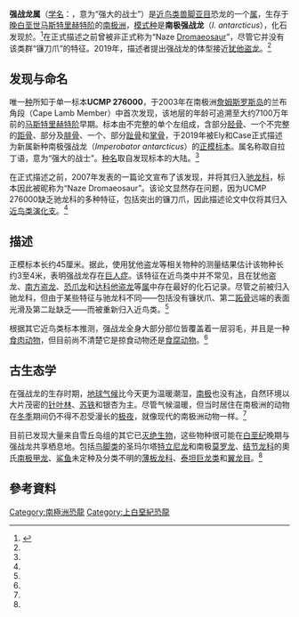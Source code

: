 {{Automatic Taxobox
|taxon=Imperobator
|fossil_range=[[马斯特里赫特阶|马斯特里赫特阶]],{{fossilrange|71}}
| image = Imperobator Reconstructed Left Hind Limb.png
| image_caption = 重建的左后肢
| display_parents = 2
| authority = Ely & Case 2019<ref name="Ely&Case2019" />
| type_species = '''南极强战龙<br>''Imperobator antarcticus'''''
| type_species_authority = Ely & Case 2019<ref name="Ely&Case2019" />
}}

'''强战龙属'''（[[学名|学名]]：{{lang|la|''Imperobator''}}，意为“强大的战士”）是[[近鸟类|近鸟类]][[兽脚亚目|兽脚亚目]]恐龙的一个[[属|属]]，生存于[[晚白垩世|晚白垩世]][[马斯特里赫特阶|马斯特里赫特阶]]的[[南极洲|南极洲]]，[[模式种|模式种]]是'''南极强战龙'''（''I. antarcticus''），化石发现於{{link-en|雪丘岛组|Snow Hill Island Formation}}。<ref name="Ely&Case2019">{{Cite journal |last=Ely |first=Ricardo C. |last2=Case |first2=Judd A. |date=April 2019 |title=Phylogeny of A New Gigantic Paravian (Theropoda; Coelurosauria; Maniraptora) From The Upper Cretaceous Of James Ross Island, Antarctica |journal=  Cretaceous Research|volume=101 |pages=1–16 |language=en |doi=10.1016/j.cretres.2019.04.003}}</ref>在正式描述之前曾被非正式称为“Naze [[馳龍類|Dromaeosaur]]”，尽管它并没有该类群“镰刀爪”的特征。2019年，描述者提出强战龙的体型接近[[犹他盗龙|犹他盗龙]]。<ref name="Ely&Case2019" />

==发现与命名==
唯一[[种|种]]所知于单一标本'''UCMP 276000'''，于2003年在南极洲[[詹姆斯罗斯岛|詹姆斯罗斯岛]]{{link-en|雪丘岛组|Snow Hill Island Formation}}的兰布角段（Cape Lamb Member）中首次发现，该地层的年龄可追溯至大约7100万年前的[[马斯特里赫特阶|马斯特里赫特阶]]早期。标本由不完整的单个左{{le|足 (形态学)|Pes (anatomy)|脚}}组成，含部分[[胫骨|胫骨]]、一个不完整的[[距骨|距骨]]、部分{{le|跟骨|Calcaneus}}及[[腓骨|腓骨]]、一个{{le|爪骨|Ungual}}、部分[[趾骨|趾骨]]和[[掌骨|掌骨]]，于2019年被Ely和Case正式描述为新属新种南极强战龙（''Imperobator antarcticus''）的[[正模标本|正模标本]]。属名称取自拉丁语，意为“强大的战士”。[[种名|种名]]取自发现标本的大陆。<ref name="Ely&Case2019" />

在正式描述之前，2007年发表的一篇论文宣布了该发现，并将其归入[[驰龙科|驰龙科]]，标本因此被昵称为“Naze Dromaeosaur”。该论文显然存在问题，因为UCMP 276000缺乏驰龙科的多种特征，包括突出的镰刀爪，因此描述论文中仅将其归入[[近鸟类|近鸟类]][[演化支|演化支]]。<ref name="Ely&Case2019" />

==描述==
正模标本长约45厘米。据此，使用犹他盗龙等相关物种的测量结果估计该物种长约3至4米，表明强战龙存在[[巨人症|巨人症]]。该特征在近鸟类中并不常见，且在犹他盗龙、[[南方盗龙|南方盗龙]]、[[恐爪龙|恐爪龙]]和[[达科他盗龙|达科他盗龙]]等[[属|属]]中存在最好的化石记录。尽管之前被归入驰龙科，但由于某些特征与驰龙科不同――包括没有镰状爪、第二[[跖骨|跖骨]]远端的表面光滑及第二趾缺乏{{le|爪骨|Ungual}}――而被重新归入近鸟类。<ref name="Ely&Case2019" />

根据其它近鸟类标本推测，强战龙全身大部分部位皆覆盖着一层羽毛，并且是一种[[食肉动物|食肉动物]]，但目前尚不清楚它是掠食动物还是[[食腐动物|食腐动物]]。<ref name="Ely&Case2019" />

==古生态学==
在强战龙的生存时期，[[地球|地球]][[气候|气候]]比今天更为温暖潮湿，[[南极|南极]]也没有[[冰|冰]]，自然环境以大片茂密的[[针叶林|针叶林]]、[[苏铁|苏铁]]和银杏为主。尽管气候温暖，但当时居住在南极洲的动物在[[冬季|冬季]]期间仍不得不忍受漫长的[[极夜|极夜]]，就像现代的南极洲动物一样。<ref name="Ely&Case2019" />

目前已发现大量来自雪丘岛组的其它已[[灭绝|灭绝]][[生物|生物]]，这些物种很可能在[[白垩纪|白垩纪]]晚期与强战龙共享栖息地。包括[[鸟脚类|鸟脚类]]的圣玛尔塔[[特立尼龙|特立尼龙]]和南极[[莫罗龙|莫罗龙]]、[[结节龙科|结节龙科]]的奧氏[[南极甲龙|南极甲龙]]、[[鲨鱼|鲨鱼]]{{le|诺氏齿鲨|Notidanodon}}未定种及分类不明的[[薄板龙科|薄板龙科]]、[[泰坦巨龙类|泰坦巨龙类]]和[[翼龙目|翼龙目]]。<ref name="Ely&Case2019" />

== 參考資料 ==
{{Reflist|2}}
{{手盜龍類|O.}}
[[Category:南極洲恐龍|Category:南極洲恐龍]]
[[Category:上白堊紀恐龍|Category:上白堊紀恐龍]]